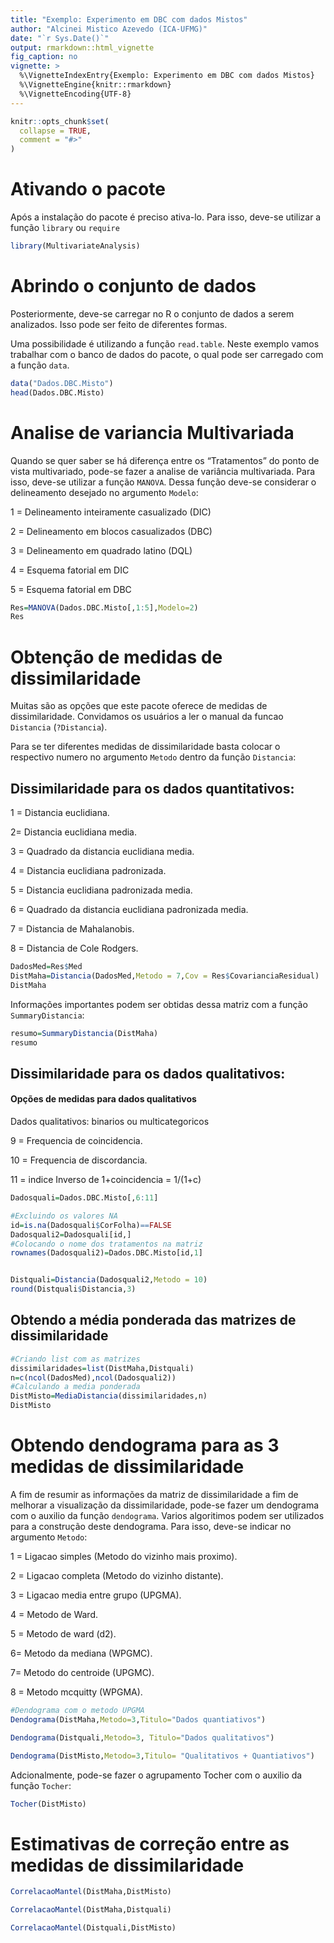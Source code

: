 ---
title: "Exemplo: Experimento em DBC com dados Mistos"
author: "Alcinei Mistico Azevedo (ICA-UFMG)"
date: "`r Sys.Date()`"
output: rmarkdown::html_vignette
fig_caption: no
vignette: >
  %\VignetteIndexEntry{Exemplo: Experimento em DBC com dados Mistos}
  %\VignetteEngine{knitr::rmarkdown}
  %\VignetteEncoding{UTF-8}
---

```{r, include = FALSE}
knitr::opts_chunk$set(
  collapse = TRUE,
  comment = "#>"
)
```

# Ativando o pacote
Após a instalação do pacote é preciso ativa-lo. Para isso, deve-se utilizar a função `library` ou `require`

```{r}
library(MultivariateAnalysis)
```
# Abrindo o conjunto de dados
Posteriormente, deve-se carregar no R o conjunto de dados a serem analizados. Isso pode ser feito de diferentes formas.

Uma possibilidade é utilizando a função `read.table`. Neste exemplo vamos trabalhar com o banco de dados do pacote, o qual pode ser carregado com a função `data`.

```{r}
data("Dados.DBC.Misto")
head(Dados.DBC.Misto)
```
# Analise de variancia Multivariada
Quando se quer saber se há diferença entre os "Tratamentos" do ponto de vista multivariado, pode-se fazer a analise de variância multivariada. Para isso, deve-se utilizar a função `MANOVA`. Dessa função deve-se considerar o delineamento desejado no argumento `Modelo`:

1 = Delineamento inteiramente casualizado (DIC)

2 = Delineamento em blocos casualizados (DBC)

3 = Delineamento em quadrado latino (DQL)

4 = Esquema fatorial em DIC

5 = Esquema fatorial em DBC

```{r}
Res=MANOVA(Dados.DBC.Misto[,1:5],Modelo=2)
Res
```

# Obtenção de medidas de dissimilaridade
Muitas são as opções que este pacote oferece de medidas de dissimilaridade. Convidamos os usuários a ler o manual da funcao `Distancia` (`?Distancia`).

Para se ter diferentes medidas de dissimilaridade basta colocar o respectivo numero no argumento `Metodo` dentro da função `Distancia`:

## Dissimilaridade para os dados quantitativos:

1 = Distancia euclidiana.

2= Distancia euclidiana media.

3 = Quadrado da distancia euclidiana media.

4 = Distancia euclidiana padronizada.

5 = Distancia euclidiana padronizada media.

6 = Quadrado da distancia euclidiana padronizada media.

7 = Distancia de Mahalanobis.

8 = Distancia de Cole Rodgers.


```{r}
DadosMed=Res$Med
DistMaha=Distancia(DadosMed,Metodo = 7,Cov = Res$CovarianciaResidual)
DistMaha
```
Informações importantes podem ser obtidas dessa matriz com a função `SummaryDistancia`:
```{r}
resumo=SummaryDistancia(DistMaha)
resumo
```


## Dissimilaridade para os dados qualitativos:

#### Opções de medidas para dados qualitativos

Dados qualitativos: binarios ou multicategoricos

9 = Frequencia de coincidencia.

10 = Frequencia de discordancia.

11 = indice Inverso de 1+coincidencia = 1/(1+c)

```{r}
Dadosquali=Dados.DBC.Misto[,6:11]

#Excluindo os valores NA
id=is.na(Dadosquali$CorFolha)==FALSE
Dadosquali2=Dadosquali[id,]
#Colocando o nome dos tratamentos na matriz
rownames(Dadosquali2)=Dados.DBC.Misto[id,1]


Distquali=Distancia(Dadosquali2,Metodo = 10)
round(Distquali$Distancia,3)
```





## Obtendo a média ponderada das matrizes de dissimilaridade

```{r}

#Criando list com as matrizes
dissimilaridades=list(DistMaha,Distquali)
n=c(ncol(DadosMed),ncol(Dadosquali2))
#Calculando a media ponderada
DistMisto=MediaDistancia(dissimilaridades,n)
DistMisto

```

# Obtendo dendograma para as 3 medidas de dissimilaridade

A fim de resumir as informações da matriz de dissimilaridade a fim de melhorar a visualização da dissimilaridade, pode-se fazer um dendograma com o auxilio da função `dendograma`. Varios algoritimos podem ser utilizados para a construção deste dendograma. Para isso, deve-se indicar no argumento `Metodo`:

1 = Ligacao simples (Metodo do vizinho mais proximo).

2 = Ligacao completa (Metodo do vizinho distante).

3 = Ligacao media entre grupo (UPGMA).

4 = Metodo de Ward.

5 = Metodo de ward (d2).

6= Metodo da mediana (WPGMC).

7= Metodo do centroide (UPGMC).

8 = Metodo mcquitty (WPGMA).


```{r}
#Dendograma com o metodo UPGMA
Dendograma(DistMaha,Metodo=3,Titulo="Dados quantiativos")
```

```{r}
Dendograma(Distquali,Metodo=3, Titulo="Dados qualitativos")
```

```{r}
Dendograma(DistMisto,Metodo=3,Titulo= "Qualitativos + Quantiativos")
```
Adcionalmente, pode-se fazer o agrupamento Tocher com o auxilio da função `Tocher`:
```{r}
Tocher(DistMisto)
```

# Estimativas de correção entre as medidas de dissimilaridade
```{r}
CorrelacaoMantel(DistMaha,DistMisto)
```

```{r}
CorrelacaoMantel(DistMaha,Distquali)
```

```{r}
CorrelacaoMantel(Distquali,DistMisto)
```
